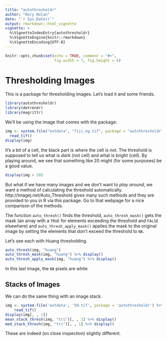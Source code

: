 ```yaml
---
title: "autothresholdr"
author: "Rory Nolan"
date: "`r Sys.Date()`"
output: rmarkdown::html_vignette
vignette: >
  %\VignetteIndexEntry{autothresholdr}
  %\VignetteEngine{knitr::rmarkdown}
  %\VignetteEncoding{UTF-8}
---
```


```r
knitr::opts_chunk$set(echo = TRUE, comment = "#>", 
                      fig.width = 7, fig.height = 6)
```

# Thresholding Images
This is a package for thresholding images. Let's load it and some friends.
```r
library(autothresholdr)
library(detrendr)
library(magrittr)
```
We'll be using the image that comes with the package:
```r
img <- system.file("extdata", "fiji_eg.tif", package = "autothresholdr") %>%
  read_tif()
display(img)
```

It's a bit of a cell, the black part is where the cell is not. The threshold is supposed to tell us what is *dark* (not cell) and what is *bright* (cell). By playing around, we see that something like 20 might (for some purposes) be a good value.

```r
display(img > 20)
```

But what if we have many images and we don't want to *play around*, we want a method of calculating the threshold automatically. http://imagej.net/Auto_Threshold gives many such methods and they are provided to you in R via this package. Go to that webpage for a nice comparison of the methods.

The function `auto_thresh()` finds the threshold, `auto_thresh_mask()` gets the mask (an array with a `TRUE` for elements exceeding the threshold and `FALSE` elsewhere) and `auto_thresh_apply_mask()` applies the mask to the original image by setting the elements that don't exceed the threshold to `NA`.

Let's see each with Huang thresholding.

```r
auto_thresh(img, "huang")
auto_thresh_mask(img, "huang") %>% display()
auto_thresh_apply_mask(img, "huang") %>% display()
```

In this last image, the `NA` pixels are white

## Stacks of Images
We can do the same thing with an image stack.
```r
img <- system.file('extdata', '50.tif', package = 'autothresholdr') %>%
    read_tif()
display(img[, , 1])
mean_stack_thresh(img, "tri")[, , 1] %>% display()
med_stack_thresh(img, "tri")[, , 1] %>% display()
```

These are indeed (on close inspection) slightly different.
